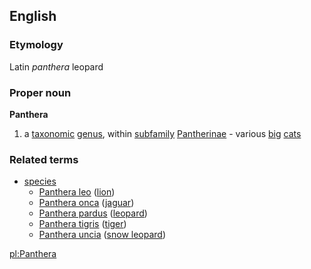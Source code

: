 ==English==
===Etymology===
Latin ''panthera'' leopard
===Proper noun===
{{wikipedia}}
'''Panthera'''
#a [[taxonomic]] [[genus]], within [[subfamily]] [[Pantherinae]] - various [[big]] [[cat]]s
===Related terms===
{{wikispecies}}
*[[species]]
**[[Panthera leo]] ([[lion]])
**[[Panthera onca]] ([[jaguar]])
**[[Panthera pardus]] ([[leopard]])
**[[Panthera tigris]] ([[tiger]])
**[[Panthera uncia]] ([[snow leopard]])

[[pl:Panthera]]